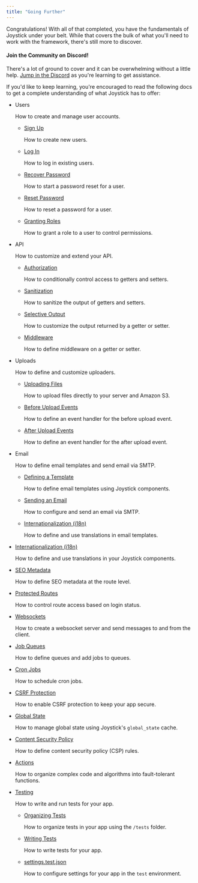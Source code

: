 ```yaml
---
title: "Going Further"
---
```



Congratulations! With all of that completed, you have the fundamentals of Joystick under your belt. While that covers the bulk of what you'll need to work with the framework, there's still more to discover.

#### Join the Community on Discord!

There's a lot of ground to cover and it can be overwhelming without a little help. [Jump in the Discord](http://discord.cheatcode.co) as you're learning to get assistance.

If you'd like to keep learning, you're encouraged to read the following docs to get a complete understanding of what Joystick has to offer:

*   Users
    
    How to create and manage user accounts.
    
    *   [Sign Up](ui/accounts/signup)
        
        How to create new users.
        
    *   [Log In](ui/accounts/login)
        
        How to log in existing users.
        
    *   [Recover Password](ui/accounts/recover-password)
        
        How to start a password reset for a user.
        
    *   [Reset Password](ui/accounts/reset-password)
        
        How to reset a password for a user.
        
    *   [Granting Roles](node/accounts/roles/granting-a-role)
        
        How to grant a role to a user to control permissions.
        
    
*   API
    
    How to customize and extend your API.
    
    *   [Authorization](node/app/api/authorization)
        
        How to conditionally control access to getters and setters.
        
    *   [Sanitization](node/app/api/sanitization)
        
        How to sanitize the output of getters and setters.
        
    *   [Selective Output](ui/api/selective-output)
        
        How to customize the output returned by a getter or setter.
        
    *   [Middleware](node/app/api/middleware)
        
        How to define middleware on a getter or setter.
        
    
*   Uploads
    
    How to define and customize uploaders.
    
    *   [Uploading Files](node/app/uploaders/defining-an-uploader)
        
        How to upload files directly to your server and Amazon S3.
        
    *   [Before Upload Events](node/app/uploaders/defining-an-uploader#on_before_upload)
        
        How to define an event handler for the before upload event.
        
    *   [After Upload Events](node/app/uploaders/defining-an-uploader#on_after_upload)
        
        How to define an event handler for the after upload event.
        
    
*   Email
    
    How to define email templates and send email via SMTP.
    
    *   [Defining a Template](node/email/defining-an-email-template)
        
        How to define email templates using Joystick components.
        
    *   [Sending an Email](node/email/sending-an-email)
        
        How to configure and send an email via SMTP.
        
    *   [Internationalization (i18n)](node/email/defining-an-email-template#internationalization-i18n)
        
        How to define and use translations in email templates.
        
    
*   [Internationalization (i18n)](node/internationalization-i18n)
    
    How to define and use translations in your Joystick components.
    
*   [SEO Metadata](node/app/routes/res-render#defining-seo-metadata)
    
    How to define SEO metadata at the route level.
    
*   [Protected Routes](node/app/routes/req-context-ifloggedin)
    
    How to control route access based on login status.
    
*   [Websockets](node/app/websockets/defining-a-server)
    
    How to create a websocket server and send messages to and from the client.
    
*   [Job Queues](node/app/queues/defining-a-database-for-queues)
    
    How to define queues and add jobs to queues.
    
*   [Cron Jobs](node/app/cron-jobs/defining-a-cron-job)
    
    How to schedule cron jobs.
    
*   [CSRF Protection](node/csrf-protection)
    
    How to enable CSRF protection to keep your app secure.
    
*   [Global State](ui/cache-global-state)
    
    How to manage global state using Joystick's `global_state` cache.
    
*   [Content Security Policy](node/content-security-policy-csp)
    
    How to define content security policy (CSP) rules.
    
*   [Actions](node/actions)
    
    How to organize complex code and algorithms into fault-tolerant functions.
    
*   [Testing](#)
    
    How to write and run tests for your app.
    
    *   [Organizing Tests](test/organizing-tests)
        
        How to organize tests in your app using the `/tests` folder.
        
    *   [Writing Tests](test/writing-tests)
        
        How to write tests for your app.
        
    *   [settings.test.json](test/settings-test-json)
        
        How to configure settings for your app in the `test` environment.
        
    


